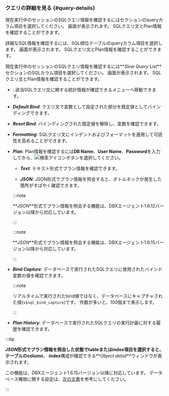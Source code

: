 ### クエリの詳細を見る {#query-details}

<InDoc pages="instance-monitoring,multi-instance-monitoring">

現在実行中のセッションのSQLクエリ情報を確認するには<Cmdname sid="active_sessions" className="uitext" />セクションの<span class="uitext">query</span>カラム項目を選択してください。 <Cmdname sid="TTL06224" className="uitext" />画面が表示されます。 SQLクエリ文とPlan情報を確認することができます。

</InDoc>

<InDoc pages="analysis-compare-top-sql">

詳細なSQL情報を確認するには、SQL順位テーブルの<span class="uitext">query</span>カラム項目を選択します。 <Cmdname sid="TTL06224" className="uitext" />画面が表示されます。 SQLクエリ文とPlan情報を確認することができます。

</InDoc>

<InDoc pages="slow-query">

現在実行中のセッションのSQLクエリ情報を確認するには**_Slow Query List_**セクションの<span class="uitext">SQL</span>カラム項目を選択してください。 <Cmdname sid="TTL06224" className="uitext" />画面が表示されます。 SQLクエリ文とPlan情報を確認することができます。

</InDoc>

<InDoc product="oracle-pro"><ImgLang img="db-sql-details-oracle-pro.png" desc="SQL詳細" /></InDoc>

<InDoc product="postgresql,mysql"><ImgLang img="db-sql-details-postgresql.png" desc="SQL詳細" /></InDoc>

<Xclude product="postgresql,mysql,oracle-pro"><ImgLang img="db-sql-details-common.png" desc="SQL詳細" /></Xclude>

- <Cmdname sid="BTN06225" className="uitext" />: 該当SQLクエリ文に関する統計情報が確認できる<Cmdname sid="statistics_sql" className="uitext" />メニューへ移動できます。

- **_Default Bind_**: クエリ文で変数として設定された部分を既定値としてバインディングできます。

- **_Reset Bind_**: バインディングされた既定値を解除し、変数を確認できます。

- **_Formatting_**: SQLクエリ文にインデントおよびフォーマットを適用して可読性を高めることができます。

- **_Plan_**: Plan情報を確認するには**DB Name**、**User Name**、**Password**を入力してから、![検索アイコン](/img/ico-btn-search.png)ボタンを選択してください。

  <InDoc product='postgresql,mysql'>

  - **_Text_**: テキスト形式でプラン情報を確認できます。

  - **_JSON_**: JSON形式でプラン情報を照会すると、ボトルネックが発生した箇所がすばやく確認できます。

  </InDoc>

  <InDoc product='postgresql'>

  :::note

  **_JSON_**形式でプラン情報を照会する機能は、DBXエージェント1.6.12バージョン以降から対応しています。

  :::

  </InDoc>

  <InDoc product='mysql'>

  :::note

  **_JSON_**形式でプラン情報を照会する機能は、DBXエージェント1.6.15バージョン以降から対応しています。

  :::

  </InDoc>

<InDoc product='oracle-pro'>

- **_Bind Capture_**: データベースで実行されたSQLクエリに使用されたバインド変数の値を確認できます。

  :::note

  リアルタイムで実行されたbind値ではなく、データベースにキャプチャされた値(`v$sql_bind_capture`)です。 件数が多いと、100個まで表示します。

  :::

- **_Plan History_**: データベースで実行されたSQLクエリの実行計画に対する履歴を確認できます。

</InDoc>

<InDoc product='postgresql,mysql'>

:::tip

**_JSON_**形式でプラン情報を照会した状態でtableまたはindex項目を選択すると、テーブルの**column**、 **index**構成が確認できる**_Object detail_**ウィンドウが表示されます。

<ImgLang img='db-sql-objectdetail-pg.png' desc='Object detail' />

この機能は、DBXエージェント1.6.15バージョン以降に対応しています。 データベース権限に関する設定は、[次の文書](install-agent#uid)を参考にしてください。

:::

</InDoc>
